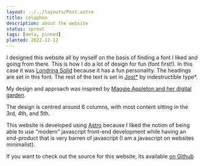```yaml
---
layout: ../../layouts/Post.astro
title: colophon
description: about the website
status: sprout
tags: [meta, pinned]
planted: 2022-12-12
---
```

I designed this website all by myself on the basis of finding a font I liked and
going from there. This is how I do a lot of design for fun (font first!). In this
case it was [Londrina Solid](https://fonts.google.com/specimen/Londrina+Solid/about)
because it has a fun personality. The headings are set in this font. The rest of
the text is set in [Jost*](https://indestructibletype.com/Jost.html) by
indestructible type*.

My design and approach was inspired by [Maggie Appleton and her digital garden](https://maggieappleton.com/).

The design is centred around 6 columns, with most content sitting in the 3rd, 4th, and 5th.

This website is developed using [Astro](https://astro.build) because I liked the notion of
being able to use "modern" javascript front-end development while having an end-product that
is very barren of javascript (I am a javascript on websites minimalist).

If you want to check out the source for this website, its available [on Github](https://github.com/nyabla/nyabla.net-v2)
